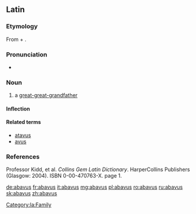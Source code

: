 ==Latin==

===Etymology===
From {{term|ab|lang=la}} + {{term|avus||grandfather|lang=la}}.

===Pronunciation===
* {{a|Classical}} {{IPA|/ˈa.ba.wus/|lang=la}}

===Noun===
{{la-noun|abavus|abavi|abavī|m|second}}

# a [[great-great-grandfather]]

====Inflection====
{{la-decl-2nd|abav}}

====Related terms====
* [[atavus]]
* [[avus]]

===References===
Professor Kidd, et al. ''Collins Gem Latin Dictionary''. HarperCollins Publishers (Glasgow: 2004). ISBN 0-00-470763-X. page 1.

[[Category:la:Family]]

[[de:abavus]]
[[fr:abavus]]
[[it:abavus]]
[[mg:abavus]]
[[pl:abavus]]
[[ro:abavus]]
[[ru:abavus]]
[[sk:abavus]]
[[zh:abavus]]